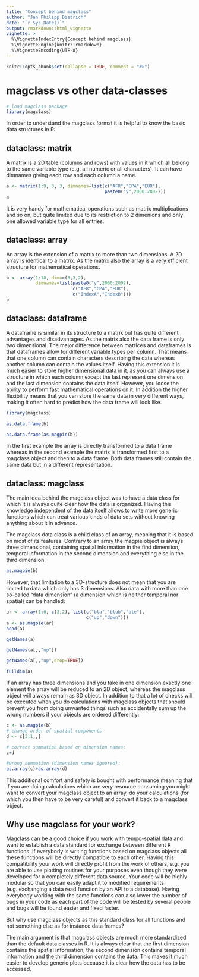 ```yaml
---
title: "Concept behind magclass"
author: "Jan Philipp Dietrich"
date: "`r Sys.Date()`"
output: rmarkdown::html_vignette
vignette: >
  %\VignetteIndexEntry{Concept behind magclass}
  %\VignetteEngine{knitr::rmarkdown}
  %\VignetteEncoding{UTF-8}
---
```


```r
knitr::opts_chunk$set(collapse = TRUE, comment = "#>")
```

# magclass vs other data-classes

```r
# load magclass package
library(magclass)
```

In order to understand the magclass format it is helpful to know the basic data structures in R:

## dataclass: matrix

A matrix is a 2D table (columns and rows) with values in it which all belong to the same variable type (e.g. all numeric or all characters). It can have dimnames giving each row and each column a name.

```r
a <- matrix(1:9, 3, 3, dimnames=list(c("AFR","CPA","EUR"),
                                     paste0("y",2000:2002)))
a
```

It is very handy for mathematical operations such as matrix multiplications and so on, but quite limited due to its restriction to 2 dimenions and only one allowed variable type for all entries.

## dataclass: array

An array is the extension of a matrix to more than two dimensions. A 2D array is identical to a matrix. As the matrix also the array is a very efficient structure for mathematical operations.

```r
b <- array(1:18, dim=c(3,3,2), 
           dimnames=list(paste0("y",2000:2002), 
                         c("AFR","CPA","EUR"), 
                         c("IndexA","IndexB")))
b
```

## dataclass: dataframe

A dataframe is similar in its structure to a matrix but has quite different advantages and disadvantages. As the matrix also the data frame is only two dimensional. The major difference between matrices and dataframes is that dataframes allow for different variable types per column. That means that one column can contain characters describing the data whereas another column can contain the values itself. Having this extension it is much easier to store higher dimensional data in it, as you can always use a structure in which each column except the last represent one dimension and the last dimension contains the data itself. However, you loose the ability to perform fast mathematical operations on it. In addition the higher flexibility means that you can store the same data in very different ways, making it often hard to predict how the data frame will look like.

```r
library(magclass)

as.data.frame(b)

as.data.frame(as.magpie(b))
```

In the first example the array is directly transformed to a data frame whereas in the second example the matrix is transformed first to a magclass object and then to a data frame. Both data frames still contain the same data but in a different representation.

## dataclass: magclass

The main idea behind the magclass object was to have a data class for which it is always quite clear how the data is organized. Having this knowledge independent of the data itself allows to write more generic functions which can treat various kinds of data sets without knowing anything about it in advance. 

The magclass data class is a child class of an array, meaning that it is based on most of its features. Contrary to an array the magpie object is always three dimensional, containing spatial information in the first dimension, temporal information in the second dimension and everything else in the third dimension.

```r
as.magpie(b)
```

However, that limitation to a 3D-structure does not mean that you are limited to data which only has 3 dimensions. Also data with more than one so-called "data dimension" (a dimension which is neither temporal nor spatial) can be handled:

```r
ar <- array(1:6, c(3,2), list(c("bla","blub","ble"),
                              c("up","down")))
a <- as.magpie(ar)
head(a)

getNames(a)

getNames(a[,,"up"])

getNames(a[,,"up",drop=TRUE])

fulldim(a)

```

If an array has three dimensions and you take in one dimension exactly one element the array will be reduced to an 2D object, whereas the magclass object will always remain as 3D object. In addition to that a lot of checks will be executed when you do calculations with magclass objects that should prevent you from doing unwanted things such as accidentally sum up the wrong numbers if your objects are ordered differently:

```r
c <- as.magpie(b)
# change order of spatial components
d <- c[3:1,,]

# correct summation based on dimension names:
c+d

#wrong summation (dimension names ignored):
as.array(c)+as.array(d)

```

This additional comfort and safety is bought with performance meaning that if you are doing calculations which are very resource consuming you might want to convert your magclass object to an array, do your calculations (for which you then have to be very careful) and convert it back to a magclass object.

## Why use magclass for your work?

Magclass can be a good choice if you work with tempo-spatial data and want to establish a data standard for exchange between different R functions. If everybody is writing functions based on magclass objects all these functions will be directly compatible to each other. Having this compatibility your work will directly profit from the work of others, e.g. you are able to use plotting routines for your purposes even though they were developed for a completely different data source. Your code will be highly modular so that you can easily adapt it to modified requirements (e.g. exchanging a data read function by an API to a database).
Having everybody working with the same functions can also lower the number of bugs in your code as each part of the code will be tested by several people and bugs will be found easier and fixed faster.

But why use magclass objects as this standard class for all functions and not something else as for instance data frames?

The main argument is that magclass objects are much more standardized than the default data classes in R. It is always clear that the first dimension contains the spatial information, the second dimension contains temporal information and the third dimension contains the data. This makes it much easier to develop generic plots because it is clear how the data has to be accessed. 
